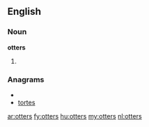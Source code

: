 ==English==

===Noun===
'''otters'''

# {{plural of|[[otter]]}}

===Anagrams===
* {{alphagram|eorstt}}
* [[tortes#English|tortes]]

[[ar:otters]]
[[fy:otters]]
[[hu:otters]]
[[my:otters]]
[[nl:otters]]